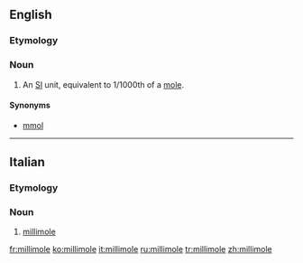 ==English==

===Etymology===
{{prefix|milli|mole|lang=en}}

===Noun===
{{en-noun}}

# {{label|en|chemistry|physics}} An [[w:International System of Units|SI]] unit, equivalent to 1/1000th of a [[mole#Etymology 4|mole]].

====Synonyms====
* [[mmol]]

----

==Italian==

===Etymology===
{{prefix|milli|mole|lang=it}}

===Noun===
{{it-noun|f}}

# [[#English|millimole]]

[[fr:millimole]]
[[ko:millimole]]
[[it:millimole]]
[[ru:millimole]]
[[tr:millimole]]
[[zh:millimole]]